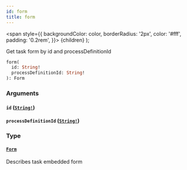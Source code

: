 ```yaml
---
id: form
title: form
---
```


<span
style={{
      backgroundColor: color,
      borderRadius: '2px',
      color: '#fff',
      padding: '0.2rem',
    }}>
{children}
</span>
);

Get task form by id and processDefinitionId

```graphql
form(
  id: String!
  processDefinitionId: String!
): Form

```

### Arguments

#### `id` ([`String!`](/docs/apis-clients/tasklist-api/scalars/string))

#### `processDefinitionId` ([`String!`](/docs/apis-clients/tasklist-api/scalars/string))

### Type

#### [`Form`](/docs/apis-clients/tasklist-api/objects/form)

Describes task embedded form
